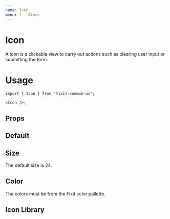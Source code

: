 ```yaml
---
name: Icon
menu: 1 - Atoms
---
```



# Icon

A Icon is a clickable view to carry out actions such as clearing user input or submitting the form.

# Usage

```tsx
import { Icon } from "fixit-common-ui";

<Icon />;
```

## Props

<Props of={Icon}></Props>

## Default

<Playground>
  <Icon name="emoticon-kiss" />
</Playground>

## Size

The default size is 24.

<Playground>
  <Icon name="format-size" size={10} />
  <Icon name="format-size" size={20} />
  <Icon name="format-size" size={30} />
  <Icon name="format-size" size={40} />
  <Icon name="format-size" size={50} />
  <Icon name="format-size" size={60} />
  <Icon name="format-size" size={70} />
</Playground>

## Color

The colors must be from the Fixit color pallette.

<Playground>
  <Icon name="palette-swatch" color="primary" />
  <Icon name="palette-swatch" color="accent" />
  <Icon name="palette-swatch" color="grey" />
  <Icon name="palette-swatch" color="light" />
  <Icon name="palette-swatch" color="dark" />
  <Icon name="palette-swatch" color="red" />
  <Icon name="palette-swatch" color="orange" />
  <Icon name="palette-swatch" color="yellow" />
  <Icon name="palette-swatch" color="blue" />
  <Icon name="palette-swatch" color="green" />
  <Icon name="palette-swatch" color="notification" />
  <Icon name="palette-swatch" color="error" />
  <Icon name="palette-swatch" color="success" />
</Playground>

## Icon Library

<Playground>
  <Icon library="Entypo" name="github" />
</Playground>
